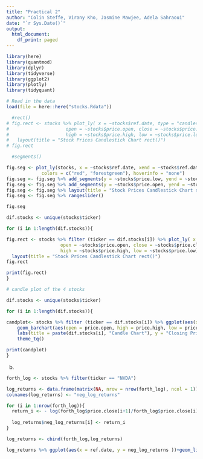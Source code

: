 ```yaml
---
title: "Practical 2"
author: "Colin Steffe, Virany Kho, Jasmine Mawjee, Adela Sahraoui"
date: "`r Sys.Date()`"
output:
  html_document:
    df_print: paged
---
```



```r
library(here)
library(quantmod)  
library(dplyr)
library(tidyverse)
library(ggplot2)
library(plotly)
library(tidyquant)

# Read in the data
load(file = here::here("stocks.Rdata"))
```


```r

  #rect()
# fig.rect <- stocks %>% plot_ly( x = ~stocks$ref.date, type = "candlestick",
#                     open = ~stocks$price.open, close = ~stocks$price.close,
#                     high = ~stocks$price.high, low = ~stocks$price.low) %>% 
#   layout(title = "Stock Prices Candlestick Chart rect()")
# fig.rect

  #segments()

fig.seg <- plot_ly(stocks, x = ~stocks$ref.date, xend = ~stocks$ref.date, color = ~stocks$price.close > stocks$price.open,
             colors = c("red", "forestgreen"), hoverinfo = "none") 
fig.seg <- fig.seg %>% add_segments(y = ~stocks$price.low, yend = ~stocks$price.high, size = I(1)) 
fig.seg <- fig.seg %>% add_segments(y = ~stocks$price.open, yend = ~stocks$price.close, size = I(3)) 
fig.seg <- fig.seg %>% layout(title = "Stock Prices Candlestick Chart segments()", showlegend =FALSE, yaxis = list(title = "Price")) 
fig.seg <- fig.seg %>% rangeslider()

fig.seg
```

```r
dif.stocks <- unique(stocks$ticker)

for (i in 1:length(dif.stocks)){

fig.rect <- stocks %>% filter (ticker == dif.stocks[i]) %>% plot_ly( x = ~stocks$ref.date, type = "candlestick",
                    open = ~stocks$price.open, close = ~stocks$price.close,
                    high = ~stocks$price.high, low = ~stocks$price.low) %>% 
  layout(title = "Stock Prices Candlestick Chart rect()")
fig.rect

print(fig.rect)
}
```



```r
# candle plot of the 4 stocks

dif.stocks <- unique(stocks$ticker)

for (i in 1:length(dif.stocks)){

candplot<- stocks %>% filter (ticker == dif.stocks[i]) %>% ggplot(aes(x = ref.date, y = price.close)) +
    geom_barchart(aes(open = price.open, high = price.high, low = price.low, close = price.close),colour_up = "green", colour_down = "red") +
    labs(title = paste(dif.stocks[i], "Candle Chart"), y = "Closing Price", x = "") + 
    theme_tq()

print(candplot)
}

```

b) 

```r

forth_log <- stocks %>% filter(ticker == "NVDA")

log_returns <- data.frame(matrix(NA, nrow = nrow(forth_log), ncol = 1))
colnames(log_returns) <- "neg_log_returns"

for (i in 1:nrow(forth_log)){
  return_i <- - log(forth_log$price.close[i+1]/forth_log$price.close[i])
  
  log_returns$neg_log_returns[i] <- return_i
}

log_returns <- cbind(forth_log,log_returns)

log_returns %>% ggplot(aes(x = ref.date, y = neg_log_returns ))+geom_line()

```

